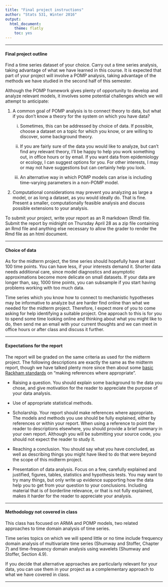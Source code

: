 ```yaml
---
title: "Final project instructions"
author: "Stats 531, Winter 2016"
output:
  html_document:
    theme: flatly
    toc: yes
---
```


\newcommand\prob{\mathbb{P}}
\newcommand\E{\mathbb{E}}
\newcommand\var{\mathrm{Var}}
\newcommand\cov{\mathrm{Cov}}

-----------


#### Final project outline

Find a time series dataset of your choice. Carry out a time series analysis, taking advantage of what we have learned in this course. It is expected that part of your project will involve a POMP analysis, taking advantage of the methods we have studied in the second half of this semester. 

Although the POMP framework gives plenty of opportunity to develop and analyze relevant models, it involves some potential challenges which we will attempt to anticipate:

1. A common goal of POMP analysis is to connect theory to data, but what if you don't know a theory for the system on which you have data? 

    i. Sometimes, this can be addressed by choice of data. If possible, choose a dataset on a topic for which you know, or are willing to discover, some background theory.

    ii. If you are fairly sure of the data you would like to analyze, but can't find any relevant theory, I'll be happy to help you work something out, in office hours or by email. If you want data from epidemiology or ecology, I can suggest options for you. For other interests, I may or may not have suggestions but can certainly help you look.

    iii. An alternative way in which POMP models can arise is including time-varying parameters in a non-POMP model. 

2. Computational considerations may prevent you analyzing as large a model, or as long a dataset, as you would ideally do. That is fine. Present a smaller, computationally feasible analysis and discuss possible extensions to  your analysis.


To submit your project, write your report as an R markdown (Rmd) file.  Submit the report by midnight on Thursday April 28 as a zip file containing an Rmd file and anything else necessary to allow the grader to render the Rmd file as an html document.

---------

#### Choice of data

 As for the midterm project, the time series should hopefully have at least 100 time points. You can have less, if your interests demand it. Shorter data needs additional care, since model diagnostics and asymptotic approximations become more delicate on small datasets. If your data are longer than, say, 1000 time points, you can subsample if you start having problems working with too much data. 

Time series which you know how to connect to mechanistic hypotheses may be informative to analyze but are harder find online than what we needed for the midterm project. Therefore, I expect more of you to come asking for help identifying a suitable project. One approach to this is for you to spend some time looking online and thinking about what you might like to do, then send me an email with your current thoughts and we can meet in office hours or after class and discuss it further.

----------

#### Expectations for the report

The report will be graded on the same criteria as used for the midterm project. The following descriptions are exactly the same as the midterm report, though we have talked plenty more since then about some [basic Rackham standards](http://www.rackham.umich.edu/current-students/policies/academic-policies/section11#112) on "making references where appropriate". 

* Raising a question. You should explain some background to the data you chose, and give motivation for the reader to appreciate the purpose of your data analysis. 

* Use of appropriate statistical methods.

* Scholarship. Your report should make references where appropriate. The models and methods you use should be fully explained, either by references or within your report. When using a reference to point the reader to descriptions elsewhere, you should provide a brief summary in your own report. Although you will be submitting your source code, you should not expect the reader to study it.

* Reaching a conclusion. You should say what you have concluded, as well as describing things you might have liked to do that were beyond the scope of this midterm project.

* Presentation of data analysis. Focus on a few, carefully explained and justified, figures, tables, statistics and hypothesis tests. You may want to try many things, but only write up evidence supporting how the data help you to get from your question to your conclusions. Including material that is of borderline relevance, or that is not fully explained, makes it harder for the reader to appreciate your analysis.

------------

#### Methodology not covered in class

This class has focused on ARMA and POMP models, two related approaches to time domain analysis of time series. 

Time series topics on which we will spend little or no time include frequency domain analysis of multivariate time series (Shumway and Stoffer, Chapter 7) and time-frequency domain analysis using wavelets (Shumway and Stoffer, Section 4.9). 

If you decide that alternative approaches are particularly relevant for your data, you can use them in your project as a complementary approach to what we have covered in class. 


--------



 